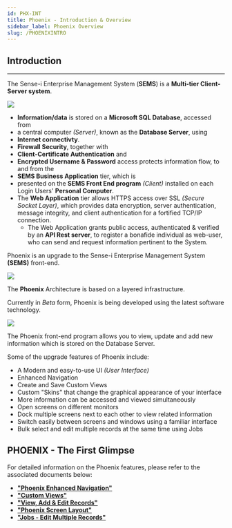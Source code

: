 ```yaml
---
id: PHX-INT
title: Phoenix - Introduction & Overview
sidebar_label: Phoenix Overview
slug: /PHOENIXINTRO
---
```


## Introduction
___  

The Sense-i Enterprise Management System (**SEMS**) is a **Multi-tier Client-Server system**.  

![](../static/img/docs/PHOENIXUI/image001.png)   


-   **Information/data** is stored on a **Microsoft SQL Database**, accessed from  
-   a central computer _(Server)_, known as the **Database Server**, using  
-   **Internet connectivty**.    
-   **Firewall Security**, together with  
-   **Client-Certificate Authentication** and  
-   **Encrypted Username & Password** access protects information flow, to and from the    
-   **SEMS Business Application** tier, which is  
-   presented on the **SEMS Front End program** _(Client)_ installed on each Login Users' **Personal Computer**.  
-   The **Web Application** tier allows HTTPS access over SSL _(Secure Socket Layer)_, which provides data encryption, server authentication, message integrity, and client authentication for a fortified TCP/IP connection.  
    -   The Web Application grants public access, authenticated & verified by an **API Rest server**, to register a bonafide individual as web-user, who can send and request information pertinent to the System.


Phoenix is an upgrade to the Sense-i Enterprise Management System **(SEMS)** front-end.  

![](../static/img/docs/PHOENIXUI/Phoenix-Upgrade.gif)   

The **Phoenix** Architecture is based on a layered infrastructure.  

Currently in _Beta_ form, Phoenix is being developed using the latest software technology.  

![](../static/img/docs/PHOENIXUI/image20.png)   

The Phoenix front-end program allows you to view, update and add new information which is stored on the Database Server.  

Some of the upgrade features of Phoenix include:
- A Modern and easy-to-use UI _(User Interface)_  
- Enhanced Navigation  
- Create and Save Custom Views  
- Custom "Skins" that change the graphical appearance of your interface  
- More information can be accessed and viewed simultaneously    
- Open screens on different monitors  
- Dock multiple screens next to each other to view related information
- Switch easily between screens and windows using a familiar interface  
- Bulk select and edit multiple records at the same time using Jobs  

## PHOENIX - The First Glimpse  




<ReactPlayer controls url='https://www.youtube.com/watch?v=_5J3abMICNw' />

For detailed information on the Phoenix features, please refer to the associated documents below:  
-   **["Phoenix Enhanced Navigation"](https://sense-i.co/docs/PHOENIXNAV)**  
-   **["Custom Views"](https://sense-i.co/docs/PHXCUSTVIEW)**  
-   **["View, Add & Edit Records"](https://sense-i.co/docs/PHOENIXRECORDS)**  
-   **["Phoenix Screen Layout"](https://sense-i.co/docs/PHXSCREENS)**  
-   **["Jobs - Edit Multiple Records"](https://sense-i.co/docs/PHOENIXJOBS)**  

